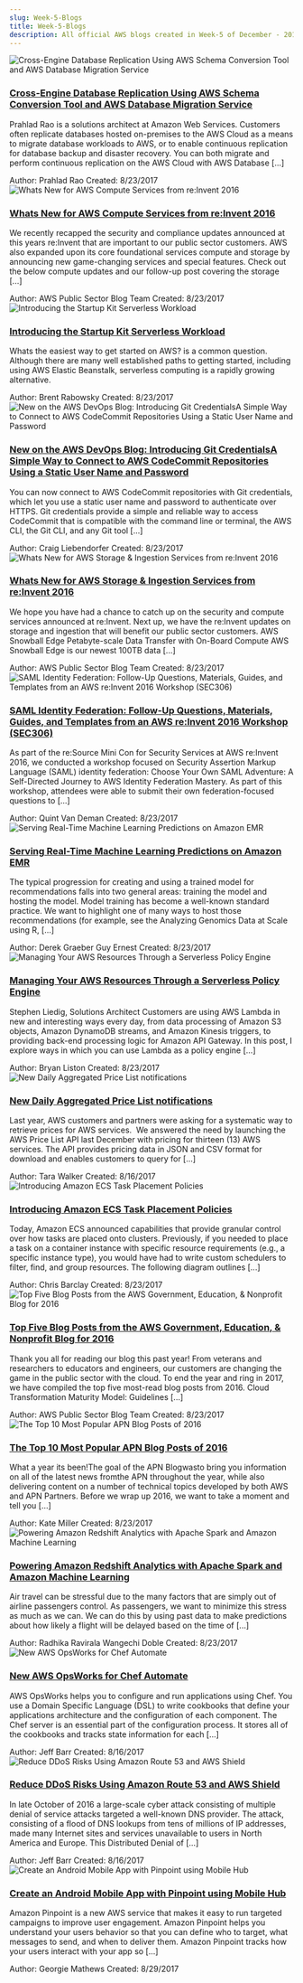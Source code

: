 ```yaml
---
slug: Week-5-Blogs
title: Week-5-Blogs
description: All official AWS blogs created in Week-5 of December - 2016. Checkout the full list of historical blogs at www.awsconcepts.com
---
```

<div class="all-blog-posts">
  <div class="blog-post">
    <div class="top-container">
      <div class="image-container">
          <img src="https://d2908q01vomqb2.cloudfront.net/887309d048beef83ad3eabf2a79a64a389ab1c9f/2016/12/13/SCT5-300x141.png" alt="Cross-Engine Database Replication Using AWS Schema Conversion Tool and AWS Database Migration Service" class="image"/>
      </div>
      <div class="content">
          <h3><a href="https://aws.amazon.com/blogs/database/cross-engine-database-replication-using-aws-schema-conversion-tool-and-aws-database-migration-service/">Cross-Engine Database Replication Using AWS Schema Conversion Tool and AWS Database Migration Service</a></h3>
          <p>Prahlad Rao is a solutions architect at Amazon Web Services. Customers often replicate databases hosted on-premises to the AWS Cloud as a means to migrate database workloads to AWS, or to enable continuous replication for database backup and disaster recovery. You can both migrate and perform continuous replication on the AWS Cloud with AWS Database [...]</p>
          <div class="meta-data">
            <span class="meta-item">Author: <span class="primary-text">Prahlad Rao 
</span></span>
            <span>Created: <span class="primary-text">8/23/2017</span></span>
          </div>
      </div>
    </div>
  </div>
  <div class="blog-post">
    <div class="top-container">
      <div class="image-container">
          <img src="" alt="Whats New for AWS Compute Services from re:Invent 2016" class="image"/>
      </div>
      <div class="content">
          <h3><a href="https://aws.amazon.com/blogs/publicsector/whats-new-for-aws-compute-services-from-reinvent-2016/">Whats New for AWS Compute Services from re:Invent 2016</a></h3>
          <p>We recently recapped the security and compliance updates announced at this years re:Invent that are important to our public sector customers. AWS also expanded upon its core foundational services compute and storage by announcing new game-changing services and special features. Check out the below compute updates and our follow-up post covering the storage [...]</p>
          <div class="meta-data">
            <span class="meta-item">Author: <span class="primary-text">AWS Public Sector Blog Team 
</span></span>
            <span>Created: <span class="primary-text">8/23/2017</span></span>
          </div>
      </div>
    </div>
  </div>
  <div class="blog-post">
    <div class="top-container">
      <div class="image-container">
          <img src="https://d2908q01vomqb2.cloudfront.net/cb4e5208b4cd87268b208e49452ed6e89a68e0b8/2018/03/29/aws-serverless-300x150.jpg" alt="Introducing the Startup Kit Serverless Workload" class="image"/>
      </div>
      <div class="content">
          <h3><a href="https://aws.amazon.com/blogs/startups/how-to-set-up-serverless-computing/">Introducing the Startup Kit Serverless Workload</a></h3>
          <p>Whats the easiest way to get started on AWS? is a common question. Although there are many well established paths to getting started, including using AWS Elastic Beanstalk, serverless computing is a rapidly growing alternative.</p>
          <div class="meta-data">
            <span class="meta-item">Author: <span class="primary-text">Brent Rabowsky 
</span></span>
            <span>Created: <span class="primary-text">8/23/2017</span></span>
          </div>
      </div>
    </div>
  </div>
  <div class="blog-post">
    <div class="top-container">
      <div class="image-container">
          <img src="https://d2908q01vomqb2.cloudfront.net/22d200f8670dbdb3e253a90eee5098477c95c23d/2017/11/15/GitCred_Blog21-300x194.jpg" alt="New on the AWS DevOps Blog: Introducing Git CredentialsA Simple Way to Connect to AWS CodeCommit Repositories Using a Static User Name and Password" class="image"/>
      </div>
      <div class="content">
          <h3><a href="https://aws.amazon.com/blogs/security/new-on-the-aws-devops-blog-introducing-git-credentials-a-simple-way-to-connect-to-aws-codecommit-repositories-using-a-static-user-name-and-password/">New on the AWS DevOps Blog: Introducing Git CredentialsA Simple Way to Connect to AWS CodeCommit Repositories Using a Static User Name and Password</a></h3>
          <p>You can now connect to AWS CodeCommit repositories with Git credentials, which let you use a static user name and password to authenticate over HTTPS. Git credentials provide a simple and reliable way to access CodeCommit that is compatible with the command line or terminal, the AWS CLI, the Git CLI, and any Git tool [...]</p>
          <div class="meta-data">
            <span class="meta-item">Author: <span class="primary-text">Craig Liebendorfer 
</span></span>
            <span>Created: <span class="primary-text">8/23/2017</span></span>
          </div>
      </div>
    </div>
  </div>
  <div class="blog-post">
    <div class="top-container">
      <div class="image-container">
          <img src="" alt="Whats New for AWS Storage & Ingestion Services from re:Invent 2016" class="image"/>
      </div>
      <div class="content">
          <h3><a href="https://aws.amazon.com/blogs/publicsector/whats-new-for-aws-storage-ingestion-services-from-reinvent-2016/">Whats New for AWS Storage & Ingestion Services from re:Invent 2016</a></h3>
          <p>We hope you have had a chance to catch up on the security and compute services announced at re:Invent. Next up, we have the re:Invent updates on storage and ingestion that will benefit our public sector customers. AWS Snowball Edge Petabyte-scale Data Transfer with On-Board Compute AWS Snowball Edge is our newest 100TB data [...]</p>
          <div class="meta-data">
            <span class="meta-item">Author: <span class="primary-text">AWS Public Sector Blog Team 
</span></span>
            <span>Created: <span class="primary-text">8/23/2017</span></span>
          </div>
      </div>
    </div>
  </div>
  <div class="blog-post">
    <div class="top-container">
      <div class="image-container">
          <img src="https://d2908q01vomqb2.cloudfront.net/22d200f8670dbdb3e253a90eee5098477c95c23d/2017/11/15/4990_social_federation-300x150.png" alt="SAML Identity Federation: Follow-Up Questions, Materials, Guides, and Templates from an AWS re:Invent 2016 Workshop (SEC306)" class="image"/>
      </div>
      <div class="content">
          <h3><a href="https://aws.amazon.com/blogs/security/saml-identity-federation-follow-up-questions-materials-guides-and-templates-from-an-aws-reinvent-2016-workshop-sec306/">SAML Identity Federation: Follow-Up Questions, Materials, Guides, and Templates from an AWS re:Invent 2016 Workshop (SEC306)</a></h3>
          <p>As part of the re:Source Mini Con for Security Services at AWS re:Invent 2016, we conducted a workshop focused on Security Assertion Markup Language (SAML) identity federation: Choose Your Own SAML Adventure: A Self-Directed Journey to AWS Identity Federation Mastery. As part of this workshop, attendees were able to submit their own federation-focused questions to [...]</p>
          <div class="meta-data">
            <span class="meta-item">Author: <span class="primary-text">Quint Van Deman 
</span></span>
            <span>Created: <span class="primary-text">8/23/2017</span></span>
          </div>
      </div>
    </div>
  </div>
  <div class="blog-post">
    <div class="top-container">
      <div class="image-container">
          <img src="https://d2908q01vomqb2.cloudfront.net/b6692ea5df920cad691c20319a6fffd7a4a766b8/2016/12/23/o_realtime_1_1_1-300x230.gif" alt="Serving Real-Time Machine Learning Predictions on Amazon EMR" class="image"/>
      </div>
      <div class="content">
          <h3><a href="https://aws.amazon.com/blogs/big-data/serving-real-time-machine-learning-predictions-on-amazon-emr/">Serving Real-Time Machine Learning Predictions on Amazon EMR</a></h3>
          <p>The typical progression for creating and using a trained model for recommendations falls into two general areas: training the model and hosting the model. Model training has become a well-known standard practice. We want to highlight one of many ways to host those recommendations (for example, see the Analyzing Genomics Data at Scale using R, [...]</p>
          <div class="meta-data">
            <span class="meta-item">Author: <span class="primary-text">Derek Graeber 
Guy Ernest 
</span></span>
            <span>Created: <span class="primary-text">8/23/2017</span></span>
          </div>
      </div>
    </div>
  </div>
  <div class="blog-post">
    <div class="top-container">
      <div class="image-container">
          <img src="" alt="Managing Your AWS Resources Through a Serverless Policy Engine" class="image"/>
      </div>
      <div class="content">
          <h3><a href="https://aws.amazon.com/blogs/compute/managing-your-aws-resources-through-a-serverless-policy-engine/">Managing Your AWS Resources Through a Serverless Policy Engine</a></h3>
          <p>Stephen Liedig, Solutions Architect Customers are using AWS Lambda in new and interesting ways every day, from data processing of Amazon S3 objects, Amazon DynamoDB streams, and Amazon Kinesis triggers, to providing back-end processing logic for Amazon API Gateway. In this post, I explore ways in which you can use Lambda as a policy engine [...]</p>
          <div class="meta-data">
            <span class="meta-item">Author: <span class="primary-text">Bryan Liston 
</span></span>
            <span>Created: <span class="primary-text">8/23/2017</span></span>
          </div>
      </div>
    </div>
  </div>
  <div class="blog-post">
    <div class="top-container">
      <div class="image-container">
          <img src="" alt="New Daily Aggregated Price List notifications" class="image"/>
      </div>
      <div class="content">
          <h3><a href="https://aws.amazon.com/blogs/aws/new-daily-aggregated-price-list-notifications/">New Daily Aggregated Price List notifications</a></h3>
          <p>Last year, AWS customers and partners were asking for a systematic way to retrieve prices for AWS services. &nbsp;We answered the need by launching the AWS Price List API&nbsp;last December with pricing for thirteen (13) AWS services. The API provides pricing data in JSON and CSV format for download and enables customers to query for [...]</p>
          <div class="meta-data">
            <span class="meta-item">Author: <span class="primary-text">Tara Walker 
</span></span>
            <span>Created: <span class="primary-text">8/16/2017</span></span>
          </div>
      </div>
    </div>
  </div>
  <div class="blog-post">
    <div class="top-container">
      <div class="image-container">
          <img src="" alt="Introducing Amazon ECS Task Placement Policies" class="image"/>
      </div>
      <div class="content">
          <h3><a href="https://aws.amazon.com/blogs/compute/introducing-amazon-ecs-task-placement-policies/">Introducing Amazon ECS Task Placement Policies</a></h3>
          <p>Today, Amazon ECS announced capabilities that provide granular control over how tasks are placed onto clusters. Previously, if you needed to place a task on a container instance with specific resource requirements (e.g., a specific instance type), you would have had to write custom schedulers to filter, find, and group resources. The following diagram outlines [...]</p>
          <div class="meta-data">
            <span class="meta-item">Author: <span class="primary-text">Chris Barclay 
</span></span>
            <span>Created: <span class="primary-text">8/23/2017</span></span>
          </div>
      </div>
    </div>
  </div>
  <div class="blog-post">
    <div class="top-container">
      <div class="image-container">
          <img src="" alt="Top Five Blog Posts from the AWS Government, Education, & Nonprofit Blog for 2016" class="image"/>
      </div>
      <div class="content">
          <h3><a href="https://aws.amazon.com/blogs/publicsector/top-five-blog-posts-from-the-aws-government-education-nonprofit-blog-for-2016/">Top Five Blog Posts from the AWS Government, Education, & Nonprofit Blog for 2016</a></h3>
          <p>Thank you all for reading our blog this past year! From veterans and researchers to educators and engineers, our customers are changing the game in the public sector with the cloud. To end the year and ring in 2017, we have compiled the top five most-read blog posts from 2016. Cloud Transformation Maturity Model: Guidelines [...]</p>
          <div class="meta-data">
            <span class="meta-item">Author: <span class="primary-text">AWS Public Sector Blog Team 
</span></span>
            <span>Created: <span class="primary-text">8/23/2017</span></span>
          </div>
      </div>
    </div>
  </div>
  <div class="blog-post">
    <div class="top-container">
      <div class="image-container">
          <img src="" alt="The Top 10 Most Popular APN Blog Posts of 2016" class="image"/>
      </div>
      <div class="content">
          <h3><a href="https://aws.amazon.com/blogs/apn/the-top-10-most-popular-apn-blog-posts-of-2016/">The Top 10 Most Popular APN Blog Posts of 2016</a></h3>
          <p>What a year its been!The goal of the APN Blogwasto bring you information on all of the latest news fromthe APN throughout the year, while also delivering content on a number of technical topics developed by both AWS and APN Partners. Before we wrap up 2016, we want to take a moment and tell you [...]</p>
          <div class="meta-data">
            <span class="meta-item">Author: <span class="primary-text">Kate Miller 
</span></span>
            <span>Created: <span class="primary-text">8/23/2017</span></span>
          </div>
      </div>
    </div>
  </div>
  <div class="blog-post">
    <div class="top-container">
      <div class="image-container">
          <img src="https://d2908q01vomqb2.cloudfront.net/b6692ea5df920cad691c20319a6fffd7a4a766b8/2016/12/29/o_powering_redshift_analytics_1-300x160.gif" alt="Powering Amazon Redshift Analytics with Apache Spark and Amazon Machine Learning" class="image"/>
      </div>
      <div class="content">
          <h3><a href="https://aws.amazon.com/blogs/big-data/powering-amazon-redshift-analytics-with-apache-spark-and-amazon-machine-learning/">Powering Amazon Redshift Analytics with Apache Spark and Amazon Machine Learning</a></h3>
          <p>Air travel can be stressful due to the many factors that are simply out of airline passengers control. As passengers, we want to minimize this stress as much as we can. We can do this by using past data to make predictions about how likely a flight will be delayed based on the time of [...]</p>
          <div class="meta-data">
            <span class="meta-item">Author: <span class="primary-text">Radhika Ravirala 
Wangechi Doble 
</span></span>
            <span>Created: <span class="primary-text">8/23/2017</span></span>
          </div>
      </div>
    </div>
  </div>
  <div class="blog-post">
    <div class="top-container">
      <div class="image-container">
          <img src="" alt="New AWS OpsWorks for Chef Automate" class="image"/>
      </div>
      <div class="content">
          <h3><a href="https://aws.amazon.com/blogs/aws/new-aws-opsworks-for-chef-automate/">New AWS OpsWorks for Chef Automate</a></h3>
          <p>AWS OpsWorks helps you to configure and run applications using Chef. You use a Domain Specific Language (DSL) to write cookbooks that define your applications architecture and the configuration of each component. The Chef server is an essential part of the configuration process. It stores all of the cookbooks and tracks state information for each [...]</p>
          <div class="meta-data">
            <span class="meta-item">Author: <span class="primary-text">Jeff Barr 
</span></span>
            <span>Created: <span class="primary-text">8/16/2017</span></span>
          </div>
      </div>
    </div>
  </div>
  <div class="blog-post">
    <div class="top-container">
      <div class="image-container">
          <img src="" alt="Reduce DDoS Risks Using Amazon Route 53 and AWS Shield" class="image"/>
      </div>
      <div class="content">
          <h3><a href="https://aws.amazon.com/blogs/aws/reduce-ddos-risks-using-amazon-route-53-and-aws-shield/">Reduce DDoS Risks Using Amazon Route 53 and AWS Shield</a></h3>
          <p>In late October of 2016 a large-scale cyber attack consisting of multiple denial of service attacks targeted a well-known DNS provider. The attack, consisting of a flood of DNS lookups from tens of millions of IP addresses, made many Internet sites and services unavailable to users in North America and Europe. This Distributed Denial of [...]</p>
          <div class="meta-data">
            <span class="meta-item">Author: <span class="primary-text">Jeff Barr 
</span></span>
            <span>Created: <span class="primary-text">8/16/2017</span></span>
          </div>
      </div>
    </div>
  </div>
  <div class="blog-post">
    <div class="top-container">
      <div class="image-container">
          <img src="" alt="Create an Android Mobile App with Pinpoint using Mobile Hub" class="image"/>
      </div>
      <div class="content">
          <h3><a href="https://aws.amazon.com/blogs/mobile/create-an-android-mobile-app-with-pinpoint-using-mobile-hub/">Create an Android Mobile App with Pinpoint using Mobile Hub</a></h3>
          <p>Amazon Pinpoint is a new AWS service that makes it easy to run targeted campaigns to improve user engagement. Amazon Pinpoint helps you understand your users behavior so that you can define who to target, what messages to send, and when to deliver them. Amazon Pinpoint tracks how your users interact with your app so [...]</p>
          <div class="meta-data">
            <span class="meta-item">Author: <span class="primary-text">Georgie Mathews 
</span></span>
            <span>Created: <span class="primary-text">8/29/2017</span></span>
          </div>
      </div>
    </div>
  </div>
</div>
